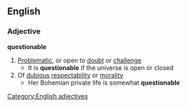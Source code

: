 ==English==
===Adjective===
'''questionable'''
#[[Problematic]], or open to [[doubt]] or [[challenge]]
#* It is '''questionable''' if the universe is open or closed
#Of [[dubious]] [[respectability]] or [[morality]]
#* Her Bohemian private life is somewhat '''questionable'''
[[Category:English adjectives]]